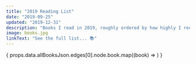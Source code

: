 ```yaml
---
title: "2019 Reading List"
date: "2019-09-25"
updated: "2019-12-31"
description: "Books I read in 2019, roughly ordered by how highly I recommend them ♥"
image: books.jpg
linkText: "See the full list... 📚"
---
```



<List dense>
    {
        props.data.allBooksJson.edges[0].node.book.map((book) => 
            <ListItem button component="a" href={book.link} target="_blank" key={book.id}>
                <ListItemIcon>
                    <Star />
                </ListItemIcon>
                <ListItemText
                    primary={book.title}
                    secondary={book.authors.author.name}
                />
            </ListItem>
        )
    }
</List>
